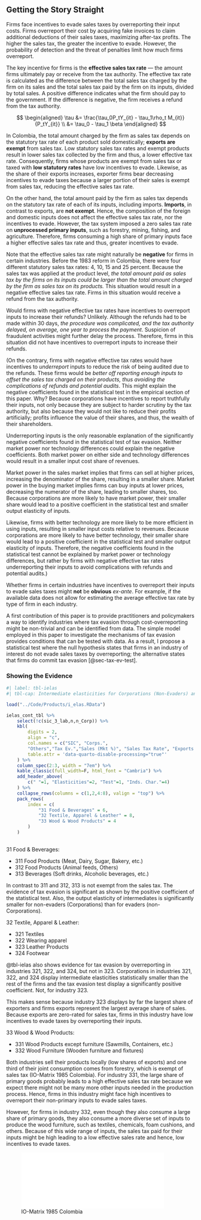 ## Getting the Story Straight

Firms face incentives to evade sales taxes by overreporting their input costs. Firms overreport their cost by acquiring fake invoices to claim additional deductions of their sales taxes, maximizing after-tax profits. The higher the sales tax, the greater the incentive to evade. However, the probability of detection and the threat of penalties limit how much firms overreport.

The key incentive for firms is the **effective sales tax rate** — the amount firms ultimately pay or receive from the tax authority. The effective tax rate is calculated as the difference between the total sales tax charged by the firm on its sales and the total sales tax paid by the firm on its inputs, divided by total sales. A positive difference indicates what the firm should pay to the government. If the difference is negative, the firm receives a refund from the tax authority.

$$
\begin{aligned}
\tau &= \frac{\tau_0P_tY_{it} - \tau_1\rho_t M_{it}}{P_tY_{it}} \\
&= \tau_0 - \tau_1 \beta
\end{aligned}
$$

In Colombia, the total amount charged by the firm as sales tax depends on the statutory tax rate of each product sold domestically; **exports are exempt** from sales tax. Low statutory sales tax rates and exempt products result in lower sales tax collected by the firm and thus, a lower effective tax rate. Consequently, firms whose products are exempt from sales tax or taxed with **low statutory rates** have low incentives to evade. Likewise, as the share of their exports increases, exporter firms bear decreasing incentives to evade taxes because a larger portion of their sales is exempt from sales tax, reducing the effective sales tax rate.

On the other hand, the total amount paid by the firm as sales tax depends on the statutory tax rate of each of its inputs, including imports. **Imports**, in contrast to exports, are **not exempt**. Hence, the composition of the foreign and domestic inputs does not affect the effective sales tax rate, nor the incentives to evade. However, the tax system imposed a zero sales tax rate on **unprocessed primary inputs**, such as forestry, mining, fishing, and agriculture. Therefore, firms consuming a high share of primary inputs face a higher effective sales tax rate and thus, greater incentives to evade. 

Note that the effective sales tax rate might naturally be **negative** for firms in certain industries. Before the 1983 reform in Colombia, there were four different statutory sales tax rates: 4, 10, 15 and 25 percent. Because the sales tax was applied at the product level, *the total amount paid as sales tax by the firms on its inputs could be larger than the total amount charged by the firm as sales tax on its products.* This situation would result in a negative effective sales tax rate. Firms in this situation would receive a refund from the tax authority. 

Would firms with negative effective tax rates have incentives to overreport inputs to increase their refunds? Unlikely. Although the refunds had to be made within 30 days, *the procedure was complicated, and the tax authority delayed, on average, one year to process the payment*. Suspicion of fraudulent activities might further delay the process. Therefore, firms in this situation did not have incentives to overreport inputs to increase their refunds. 

(On the contrary, firms with negative effective tax rates would have incentives to *underreport* inputs to reduce the risk of being audited due to the refunds. These firms would be *better off reporting enough inputs to offset the sales tax charged on their products, thus avoiding the complications of refunds and potential audits*. This might explain the negative coefficients found in the statistical test in the empirical section of this paper. Why? Because corporations have incentives to report truthfully their inputs, not only because they are subject to harder scrutiny by the tax authority, but also because they would not like to reduce their profits artificially; profits influence the value of their shares, and thus, the wealth of their shareholders.

Underreporting inputs is the only reasonable explanation of the significantly negative coefficients found in the statistical test of tax evasion. Neither market power nor technology differences could explain the negative coefficients. Both market power on either side and technology differences would result in a smaller input cost share of revenues. 

Market power in the sales market implies that firms can sell at higher prices, increasing the denominator of the share, resulting in a smaller share. Market power in the buying market implies firms can buy inputs at lower prices, decreasing the numerator of the share, leading to smaller shares, too. Because corporations are more likely to have market power, their smaller share would lead to a positive coefficient in the statistical test and smaller output elasticity of inputs.

Likewise, firms with better technology are more likely to be more efficient in using inputs, resulting in smaller input costs relative to revenues. Because corporations are more likely to have better technology, their smaller share would lead to a positive coefficient in the statistical test and smaller output elasticity of inputs. Therefore, the negative coefficients found in the statistical test cannot be explained by market power or technology differences, but rather by firms with negative effective tax rates underreporting their inputs to avoid complications with refunds and potential audits.)

Whether firms in certain industries have incentives to overreport their inputs to evade sales taxes might **not** be **obvious** *ex-ante*. For example, if the available data does not allow for estimating the average effective tax rate by type of firm in each industry.

A first contribution of this paper is to provide practitioners and policymakers a way to identify industries where tax evasion through cost-overreporting might be non-trivial and can be identified from data. The simple model employed in this paper to investigate the mechanisms of tax evasion provides conditions that can be tested with data. As a result, I propose a statistical test where the null hypothesis states that firms in an industry of interest do not evade sales taxes by overreporting; the alternative states that firms do commit tax evasion [@sec-tax-ev-test].

### Showing the Evidence 

```r
#| label: tbl-ielas
#| tbl-cap: Intermediate elasticities for Corporations (Non-Evaders) and non-Corporations (Evaders) for different industries. Estimates were obtained using GNR (2020) method assuming a CD functional form. Intermediates are defined as raw materials. $\varepsilon$ is defined as **measurement error**. The Tax Evasion Test displays the coefficient of the statistical test, where the null hypothesis states that there is no tax evasion through cost overreporting. Among the industry characteristics, Sales is the industry's market share of the total sales in Colombia between 1981 and 1991. Sales Tax Rate is the average sales tax reported rate. Exports is the average share of exports of the industry total sales, and Exporters is the share of firms exporting 10 percent or more of their total sales.

load("../Code/Products/i_elas.RData")

ielas_cont_tbl %>%
    select(!c(sic_3_lab,n,n_Corp)) %>%
    kbl(
        digits = 2,
        align = "c",
        col.names = c("SIC", "Corps.", 
        "Others","Tax Ev.","Sales (Mkt %)", "Sales Tax Rate", "Exports (Avg. %)", "Exporters (%)"),
        table.attr = 'data-quarto-disable-processing="true"'
    ) %>%
    column_spec(2:3, width = "7em") %>%
    kable_classic(full_width=F, html_font = "Cambria") %>%
    add_header_above(
        c(" "=1, "Elasticities"=2, "Test"=1, "Inds. Char."=4)
    ) %>%
    collapse_rows(columns = c(1,2,4:8), valign = "top") %>%
    pack_rows(
        index = c(
            "31 Food & Beverages" = 6,
            "32 Textile, Apparel & Leather" = 8,
            "33 Wood & Wood Products" = 4
        )
    )
    

```

31 Food & Beverages:

- 311 Food Products (Meat, Dairy, Sugar, Bakery, etc.)
- 312 Food Products (Animal feeds, Others)
- 313 Beverages (Soft drinks, Alcoholic beverages, etc.)

In contrast to 311 and 312, 313 is not exempt from the sales tax. The evidence of tax evasion is significant as shown by the positive coefficient of the statistical test. Also, the output elasticity of intermediates is significantly smaller for non-evaders (Corporations) than for evaders (non-Corporations). 

32 Textile, Apparel & Leather: 

- 321 Textiles
- 322 Wearing apparel
- 323 Leather Products
- 324 Footwear

@tbl-ielas also shows evidence for tax evasion by overreporting in industries 321, 322, and 324, but not in 323. Corporations in industries 321, 322, and 324 display intermediate elasticities statistically smaller than the rest of the firms and the tax evasion test display a significantly positive coefficient. Not, for industry 323. 

This makes sense because industry 323 displays by far the largest share of exporters and firms exports represent the largest average share of sales. Because exports are zero-rated for sales tax, firms in this industry have low incentives to evade taxes by overreporting their inputs.


33 Wood & Wood Products:

- 331 Wood Products except furniture (Sawmills, Containers, etc.)
- 332 Wood Furniture (Wooden furniture and fixtures)

Both industries sell their products locally (low shares of exports) and one third of their joint consumption comes from forestry, which is exempt of sales tax (IO-Matrix 1985 Colombia). For industry 331, the large share of primary goods probably leads to a high effective sales tax rate because we expect there might not be many more other inputs needed in the production process. Hence, firms in this industry might face high incentives to overreport their non-primary inputs to evade sales taxes.

However, for firms in industry 332, even though they also consume a large share of primary goods, they also consume a more diverse set of inputs to produce the wood furniture, such as textiles, chemicals, foam cushions, and others. Because of this wide range of inputs, the sales tax paid for their inputs might be high leading to a low effective sales rate and hence, low incentives to evade taxes.

::: {#fig-io-mat-1985}

![IO-Matrix 1985 Colombia](images/tables/COL-Mat-InsProd-1985.pdf){width="90%"}

:::

<!-- 

In practice, the situation is far more intricate. First, firms are actively trying to conceal their fraudulent activities, rendering the detection of tax evasion non-trivial. Second, firms face other taxes and exemptions. In cases where the tax code complexity is significant due to the variety of additional taxes, intricate exemptions, and frequent reforms, this might result in overlapping or potentially conflicting incentives. For example, in Colombia, firms are also subject to corporate income taxes that vary by type of juridical organization. Limited liability companies, for instance, faced a 20 percent income tax while 

In Colombia, firms are subject also to corporate income taxes depending on the type of firm (known as juridical organization in Colombia), property taxes among others at the federal level, steel taxes, other taxes. Municipalities also imposed additional taxes on the firms. The complexities of the colombian tax code resulted in double taxation of individuals. An issue that the frequent reforms tried to address.

In practice, the landscape is far more intricate. Firms go to great lengths to obscure fraudulent activities, making tax evasion detection a formidable challenge. Beyond sales taxes, firms face a web of additional taxes that create overlapping and sometimes conflicting incentives. For instance, in Colombia during the study period, the tax system was not only complex but also frequently reformed. Firms were liable for corporate income taxes that varied by juridical organization, property taxes, and sector-specific levies such as steel taxes. Municipalities layered on their own taxes, further complicating compliance. This patchwork of regulations often resulted in double taxation for individuals—a persistent problem that successive reforms attempted to resolve. For example, a manufacturing firm exporting goods might benefit from sales tax exemptions on exports, but still face high municipal taxes and sector-specific levies, creating a mix of incentives that influence both tax compliance and evasion strategies.

First, because it might not be obvious what industries might be the most affected. Altough theory provides some clues, firms face a plethora of other taxes that might create conflicting incentives. The situation might be worsened if the tax authorities are frequently tinkering with the tax system. 

 -->